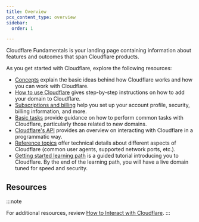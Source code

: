 ```yaml
---
title: Overview
pcx_content_type: overview
sidebar:
  order: 1

---
```



Cloudflare Fundamentals is your landing page containing information about features and outcomes that span Cloudflare products.

As you get started with Cloudflare, explore the following resources:

* [Concepts](/fundamentals/concepts/) explain the basic ideas behind how Cloudflare works and how you can work with Cloudflare.
* [How to use Cloudflare](/fundamentals/setup/) gives step-by-step instructions on how to add your domain to Cloudflare.
* [Subscriptions and billing](/fundamentals/subscriptions-and-billing/) help you set up your account profile, security, billing information, and more.
* [Basic tasks](/fundamentals/basic-tasks/) provide guidance on how to perform common tasks with Cloudflare, particularly those related to new domains.
* [Cloudflare's API](/fundamentals/api/) provides an overview on interacting with Cloudflare in a programmatic way.
* [Reference topics](/fundamentals/reference/) offer technical details about different aspects of Cloudflare (common user agents, supported network ports, etc.).
* [Getting started learning path](/learning-paths/get-started/) is a guided tutorial introducing you to Cloudflare. By the end of the learning path, you will have a live domain tuned for speed and security.

## Resources

<Render file="cloudflare-resources" />

:::note

For additional resources, review [How to Interact with Cloudflare](/fundamentals/basic-tasks/interact-with-cloudflare/). 
:::
